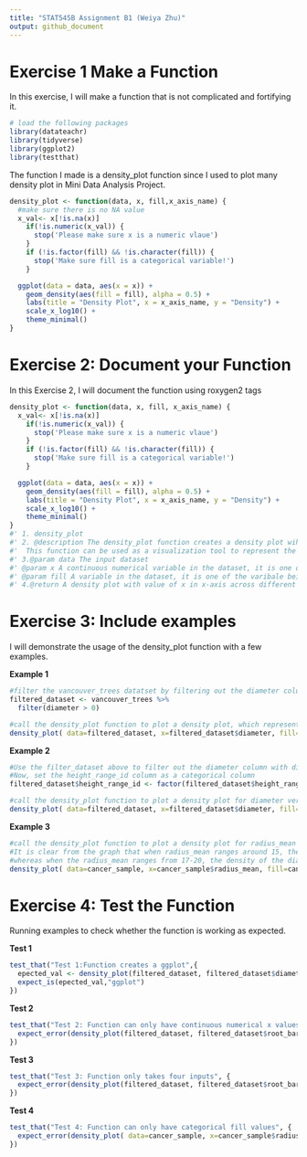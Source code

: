 ```yaml
---
title: "STAT545B Assignment B1 (Weiya Zhu)"
output: github_document
---
```


# Exercise 1 Make a Function

In this exercise, I will make a function that is not complicated and fortifying it.

```r
# load the following packages
library(datateachr)
library(tidyverse)
library(ggplot2)
library(testthat)
```

The function I made is a density_plot function since I used to plot many density plot in Mini Data Analysis Project.
```r
density_plot <- function(data, x, fill,x_axis_name) {
  #make sure there is no NA value
  x_val<- x[!is.na(x)]
    if(!is.numeric(x_val)) {
      stop('Please make sure x is a numeric vlaue')
    }
    if (!is.factor(fill) && !is.character(fill)) {
      stop('Make sure fill is a categorical variable!')
    }

  ggplot(data = data, aes(x = x)) +
    geom_density(aes(fill = fill), alpha = 0.5) +
    labs(title = "Density Plot", x = x_axis_name, y = "Density") +
    scale_x_log10() +
    theme_minimal()
}
```

# Exercise 2: Document your Function

In this Exercise 2, I will document the function using roxygen2 tags
```r
density_plot <- function(data, x, fill, x_axis_name) {
  x_val<- x[!is.na(x)]
    if(!is.numeric(x_val)) {
      stop('Please make sure x is a numeric vlaue')
    }
    if (!is.factor(fill) && !is.character(fill)) {
      stop('Make sure fill is a categorical variable!')
    }

  ggplot(data = data, aes(x = x)) +
    geom_density(aes(fill = fill), alpha = 0.5) +
    labs(title = "Density Plot", x = x_axis_name, y = "Density") +
    scale_x_log10() +
    theme_minimal()
}
#' 1. density_plot
#' 2. @description The density_plot function creates a density plot wiht alpha=0.5 based on the given inputs, dataset, x, and fill values, using ggplot2.
#'  This function can be used as a visualization tool to represent the distribution of a continuous numeric variable (x) across multiple fills.
#' 3.@param data The input dataset
#' @param x A continuous numerical variable in the dataset, it is one of the varibale being investigated
#' @param fill A variable in the dataset, it is one of the varibale being investigated
#' 4.@return A density plot with value of x in x-axis across different fills and denisity as the y-axis
```

# Exercise 3: Include examples
I will demonstrate the usage of the density_plot function with a few examples.

**Example 1**
```r
#filter the vancouver_trees datatset by filtering out the diameter column with diameter>0 to avoid the warning message
filtered_dataset <- vancouver_trees %>%
  filter(diameter > 0)

#call the density_plot function to plot a density plot, which represents the distribution of the tree diameter across different root_barrier. 
density_plot( data=filtered_dataset, x=filtered_dataset$diameter, fill=filtered_dataset$root_barrier, x_axis_name="Diameter")
```

**Example 2**
```r
#Use the filter_dataset above to filter out the diameter column with diameter>0
#Now, set the height_range_id column as a categorical column 
filtered_dataset$height_range_id <- factor(filtered_dataset$height_range_id)

#call the density_plot function to plot a density plot for diameter versus height_range_id, where the different height_range_id are shown as fills
density_plot( data=filtered_dataset, x=filtered_dataset$diameter, fill=filtered_dataset$height_range_id, x_axis_name="Diameter")
```

**Example 3**
```r
#call the density_plot function to plot a density plot for radius_mean versus the results of diagnosis. 
#It is clear from the graph that when radius_mean ranges around 15, the density of the diagnosis B is extremely high,
#whereas when the radius_mean ranges from 17-20, the density of the diagnosis M is very high.
density_plot( data=cancer_sample, x=cancer_sample$radius_mean, fill=cancer_sample$diagnosis, x_axis_name="radius_mean")
```

# Exercise 4: Test the Function
Running examples to check whether the function is working as expected.

**Test 1**
```r
test_that("Test 1:Function creates a ggplot",{
  epected_val <- density_plot(filtered_dataset, filtered_dataset$diameter, filtered_dataset$root_barrier, x_axis_name="Diameter")
  expect_is(epected_val,"ggplot")
})
```

**Test 2**
```r
test_that("Test 2: Function can only have continuous numerical x values", {
  expect_error(density_plot(filtered_dataset, filtered_dataset$root_barrier, filtered_dataset$diameter, x_axis_name="Diameter"))
})
```

**Test 3**
```r
test_that("Test 3: Function only takes four inputs", {
  expect_error(density_plot(filtered_dataset, filtered_dataset$root_barrier, filtered_dataset$diameter, filtered_dataset$height_range_id, x_axis_name="Diameter"))
})
```

**Test 4**
```r
test_that("Test 4: Function can only have categorical fill values", {
  expect_error(density_plot( data=cancer_sample, x=cancer_sample$radius_mean, fill=cancer_sample$area_mean, x_axis_name="radius_mean"))
})
```
